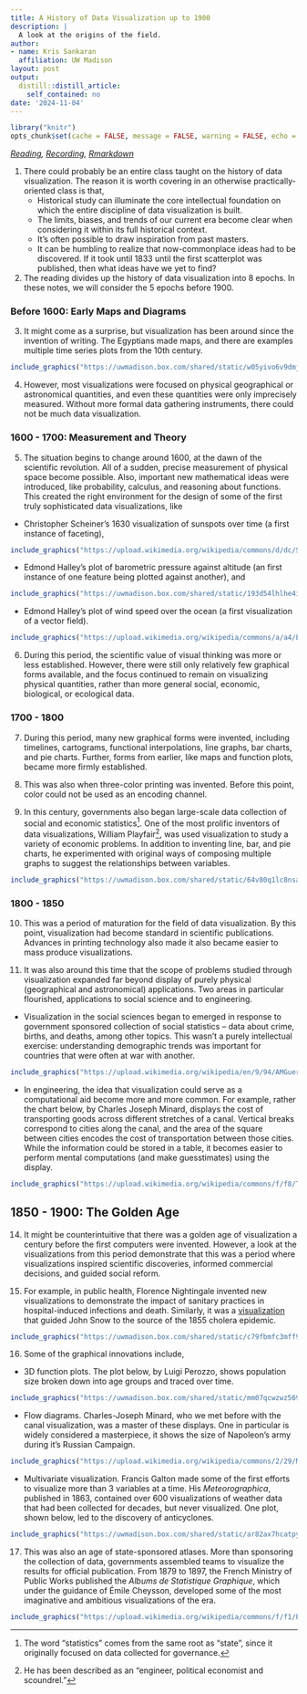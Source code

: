 ```yaml
---
title: A History of Data Visualization up to 1900
description: |
  A look at the origins of the field.
author:
- name: Kris Sankaran
  affiliation: UW Madison
layout: post
output:
  distill::distill_article:
    self_contained: no
date: '2024-11-04'
---
```


```r
library("knitr")
opts_chunk$set(cache = FALSE, message = FALSE, warning = FALSE, echo = FALSE, fig.align = "center")
```

_[Reading](https://datavis.ca/papers/hbook.pdf), [Recording](https://mediaspace.wisc.edu/media/Week%2014%20%5B4%5D%20A%20History%20of%20Data%20Visualization%20up%20to%201900/1_ki8vpb8b), [Rmarkdown](https://github.com/krisrs1128/stat436_s24/blob/main/notes/2024-12-27-week14-4.Rmd)_

1. There could probably be an entire class taught on the history of data
visualization. The reason it is worth covering in an otherwise
practically-oriented class is that,
    * Historical study can illuminate the core intellectual foundation on which the
    entire discipline of data visualization is built.
    * The limits, biases, and trends of our current era become clear when
    considering it within its full historical context.
    * It's often possible to draw inspiration from past masters.
    * It can be humbling to realize that now-commonplace ideas had to be discovered.
    If it took until 1833 until the first scatterplot was published, then what ideas
    have we yet to find?
    
2. The reading divides up the history of data visualization into 8 epochs. In
these notes, we will consider the 5 epochs before 1900.

### Before 1600: Early Maps and Diagrams

3. It might come as a surprise, but visualization has been around since the
invention of writing. The Egyptians made maps, and there are examples multiple
time series plots from the 10th century. 

```r
include_graphics("https://uwmadison.box.com/shared/static/w05yivo6v9dmj14kvjhcbon0de2gg1zl.webp")
```

4. However, most visualizations were focused on physical geographical or
astronomical quantities, and even these quantities were only imprecisely
measured. Without more formal data gathering instruments, there could not be
much data visualization.

### 1600 - 1700: Measurement and Theory

5. The situation begins to change around 1600, at the dawn of the scientific
revolution. All of a sudden, precise measurement of physical space become
possible. Also, important new mathematical ideas were introduced, like
probability, calculus, and reasoning about functions. This created the right
environment for the design of some of the first truly sophisticated data
visualizations, like 

* Christopher Scheiner's 1630 visualization of sunspots over
time (a first instance of faceting),

```r
include_graphics("https://upload.wikimedia.org/wikipedia/commons/d/dc/Scheiner_plate_observation_%283%29.png")
```

* Edmond Halley's plot of barometric pressure against altitude (an first
instance of one feature being plotted against another), and

```r
include_graphics("https://uwmadison.box.com/shared/static/193d54lhlhe4itlv5rc4zly3gd7r757p.gif")
```

* Edmond Halley's plot of wind speed over the ocean (a first visualization of a
vector field).

```r
include_graphics("https://upload.wikimedia.org/wikipedia/commons/a/a4/Edmond_Halley%27s_map_of_the_trade_winds%2C_1686.jpg")
```

6. During this period, the scientific value of visual thinking was more or less
established. However, there were still only relatively few graphical forms
available, and the focus continued to remain on visualizing physical quantities,
rather than more general social, economic, biological, or ecological data.

### 1700 - 1800

7. During this period, many new graphical forms were invented, including
timelines, cartograms, functional interpolations, line graphs, bar charts, and
pie charts. Further, forms from earlier, like maps and function plots, became
more firmly established.

8. This was also when three-color printing was invented. Before this point,
color could not be used as an encoding channel.

9. In this century, governments also began large-scale data collection of social
and economic statistics^[The word "statistics" comes from the same root as
"state", since it originally focused on data collected for governance.]. One of
the most prolific inventors of data visualizations, William Playfair^[He has
been described as an "engineer, political economist and scoundrel."], was used
visualization to study a variety of economic problems. In addition to inventing
line, bar, and pie charts, he experimented with original ways of composing
multiple graphs to suggest the relationships between variables.

```r
include_graphics("https://uwmadison.box.com/shared/static/64v80q1lc8nsa9480i1etnz7wa54b2mn.jpeg")
```

### 1800 - 1850

10. This was a period of maturation for the field of data visualization. By this
point, visualization had become standard in scientific publications. Advances in
printing technology also made it also became easier to mass produce
visualizations.

11. It was also around this time that the scope of problems studied through
visualization expanded far beyond display of purely physical (geographical and
astronomical) applications. Two areas in particular flourished, applications to
social science and to engineering.

  * Visualization in the social sciences began to emerged in response to
  government sponsored collection of social statistics -- data about crime,
  births, and deaths, among other topics. This wasn't a purely intellectual
  exercise: understanding demographic trends was important for countries that
  were often at war with another.
  
```r
include_graphics("https://upload.wikimedia.org/wikipedia/en/9/94/AMGuerry-carte2-low.jpg")
```

  * In engineering, the idea that visualization could serve as a computational
  aid become more and more common. For example, rather the chart below, by Charles
  Joseph Minard, displays the cost of transporting goods across different
  stretches of a canal. Vertical breaks correspond to cities along the canal, and
  the area of the square between cities encodes the cost of transportation between
  those cities. While the information could be stored in a table, it becomes
  easier to perform mental computations (and make guesstimates) using the display.
  
```r
include_graphics("https://upload.wikimedia.org/wikipedia/commons/f/f8/Tableau_figuratif_du_mouvement_commercial_du_Canal_du_centre_en_1844.jpg")
```

## 1850 - 1900: The Golden Age

14. It might be counterintuitive that there was a golden age of visualization a
century before the first computers were invented. However, a look at the
visualizations from this period demonstrate that this was a period where
visualizations inspired scientific discoveries, informed commercial decisions,
and guided social reform.

15. For example, in public health, Florence Nightingale invented new
visualizations to demonstrate the impact of sanitary practices in
hospital-induced infections and death. Similarly, it was a
[visualization](https://en.wikipedia.org/wiki/The_Ghost_Map) that guided John
Snow to the source of the 1855 cholera epidemic.

```r
include_graphics("https://uwmadison.box.com/shared/static/c79fbmfc3mff9ota1tzxtvv4gp7e3pul.jpeg")
```

16. Some of the graphical innovations include,

* 3D function plots. The plot below, by Luigi Perozzo, shows population size
broken down into age groups and traced over time.

```r
include_graphics("https://uwmadison.box.com/shared/static/mm07qcwzwz5692rcluokmrx2o97jlr03.jpeg")
```

* Flow diagrams. Charles-Joseph Minard, who we met before with the canal
visualization, was a master of these displays. One in particular is widely
considered a masterpiece, it shows the size of Napoleon's army during it's
Russian Campaign.

```r
include_graphics("https://upload.wikimedia.org/wikipedia/commons/2/29/Minard.png")
```


* Multivariate visualization. Francis Galton made some of the first efforts to
visualize more than 3 variables at a time. His _Meteorographica_, published in
1863, contained over 600 visualizations of weather data that had been collected
for decades, but never visualized. One plot, shown below, led to the discovery
of anticyclones.

```r
include_graphics("https://uwmadison.box.com/shared/static/ar82ax7hcatpy99iz2w6opkzl4cdvv2y.jpeg")
```

17. This was also an age of state-sponsored atlases. More than sponsoring the
collection of data, governments assembled teams to visualize the results for
official publication. From 1879 to 1897, the French Ministry of Public Works
published the _Albums de Statistique Graphique_, which under the guidance of
Émile Cheysson, developed some of the most imaginative and ambitious
visualizations of the era.

```r
include_graphics("https://upload.wikimedia.org/wikipedia/commons/f/f1/Exp%C3%A9ditions_de_voyageurs_et_de_marchandises.png?1619305371810")
```
